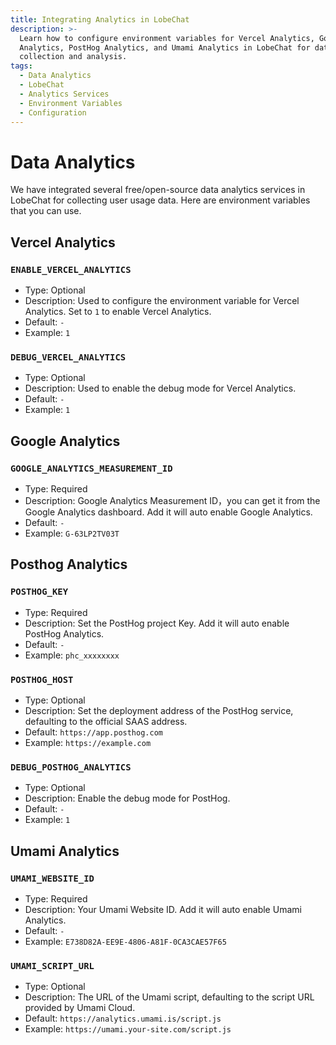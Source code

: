 ```yaml
---
title: Integrating Analytics in LobeChat
description: >-
  Learn how to configure environment variables for Vercel Analytics, Google
  Analytics, PostHog Analytics, and Umami Analytics in LobeChat for data
  collection and analysis.
tags:
  - Data Analytics
  - LobeChat
  - Analytics Services
  - Environment Variables
  - Configuration
---
```


# Data Analytics

We have integrated several free/open-source data analytics services in LobeChat for collecting user usage data. Here are environment variables that you can use.

## Vercel Analytics

### `ENABLE_VERCEL_ANALYTICS`

- Type: Optional
- Description: Used to configure the environment variable for Vercel Analytics. Set to `1` to enable Vercel Analytics.
- Default: `-`
- Example: `1`

### `DEBUG_VERCEL_ANALYTICS`

- Type: Optional
- Description: Used to enable the debug mode for Vercel Analytics.
- Default: `-`
- Example: `1`

## Google Analytics

### `GOOGLE_ANALYTICS_MEASUREMENT_ID`

- Type: Required
- Description: Google Analytics Measurement ID，you can get it from the Google Analytics dashboard. Add it will auto enable Google Analytics.
- Default: `-`
- Example: `G-63LP2TV03T`

## Posthog Analytics

### `POSTHOG_KEY`

- Type: Required
- Description: Set the PostHog project Key. Add it will auto enable PostHog Analytics.
- Default: `-`
- Example: `phc_xxxxxxxx`

### `POSTHOG_HOST`

- Type: Optional
- Description: Set the deployment address of the PostHog service, defaulting to the official SAAS address.
- Default: `https://app.posthog.com`
- Example: `https://example.com`

### `DEBUG_POSTHOG_ANALYTICS`

- Type: Optional
- Description: Enable the debug mode for PostHog.
- Default: `-`
- Example: `1`

## Umami Analytics

### `UMAMI_WEBSITE_ID`

- Type: Required
- Description: Your Umami Website ID. Add it will auto enable Umami Analytics.
- Default: `-`
- Example: `E738D82A-EE9E-4806-A81F-0CA3CAE57F65`

### `UMAMI_SCRIPT_URL`

- Type: Optional
- Description: The URL of the Umami script, defaulting to the script URL provided by Umami Cloud.
- Default: `https://analytics.umami.is/script.js`
- Example: `https://umami.your-site.com/script.js`
